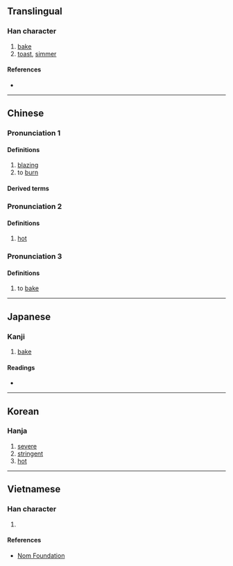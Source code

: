 {{character info/new}}
==Translingual==

===Han character===
{{Han char|rn=86|rad=火|as=10|sn=14|four=90827|canj=FYRB|ids=⿰火高}}

# [[bake]]
# [[toast]], [[simmer]]

====References====
* {{Han ref|kx=0679.070|dkj=19291|dj=1090.290|hdz=32224.070|uh=7187|ud=29063|bh=E2BA|bd=58042}}

----

==Chinese==
{{zh-forms}}

===Pronunciation 1===
{{zh-pron
|m=hè,hù
|m-s=
|c=huk6
|c-t=
|g=
|h=pfs=
|j=
|md=
|mn=
|mn-t=
|w=
|x=
|mc=y
|oc=y
|cat=a,v
}}
<!-- check Cantonese hiu1,haau2,hok3,hok6-->

====Definitions====
{{zh-hanzi}}

# [[blazing]]
# to [[burn]]

====Derived terms====
{{zh-der|熇熇}}

===Pronunciation 2===
{{zh-pron
|m=xiāo
|m-s=
|c=
|c-t=
|g=
|h=pfs=
|j=
|md=
|mn=
|mn-t=
|w=
|x=
|cat=a
}}

====Definitions====
{{zh-hanzi}}

# [[hot]]

===Pronunciation 3===
{{zh-pron
|m=kào,kǎo
|m-s=
|c=
|c-t=
|g=
|h=pfs=
|j=
|md=
|mn=
|mn-t=
|w=
|x=
|cat=v
}}

====Definitions====
{{zh-hanzi}}

# to [[bake]]

----

==Japanese==

===Kanji===
{{ja-kanji|grade=|rs=火10}}

# [[bake]]

====Readings====
* {{ja-readings|on=[[こく]] (koku), [[かく]] (kaku), [[こう]] (kō)|kun=[[あつい]] (atsui)}}

----

==Korean==

===Hanja===
{{ko-hanja|hangeul=[[효]], [[혹]]|eumhun=|rv=hyo, hok|mr=hyo, hok|y=hyo, hok}}

# [[severe]]
# [[stringent]]
# [[hot]]

----

==Vietnamese==

===Han character===
{{vi-readings|rs=火10| hanviet = hốc, cao}}

# {{defn|lang=vi|sort=火10}}

====References====
*[http://nomfoundation.org/common/nom_details.php?codepoint=7187 Nom Foundation]